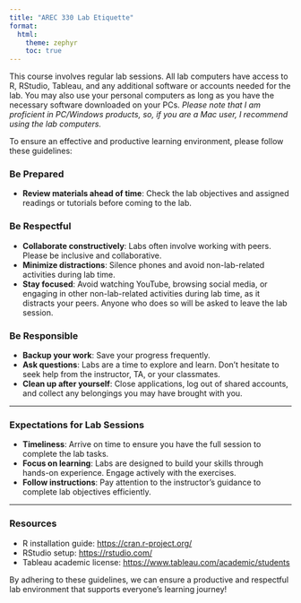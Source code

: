 ```yaml
---
title: "AREC 330 Lab Etiquette"
format: 
  html:
    theme: zephyr
    toc: true
---
```


This course involves regular lab sessions. All lab computers have access to R, RStudio, Tableau, and any additional software or accounts needed for the lab. You may also use your personal computers as long as you have the necessary software downloaded on your PCs. *Please note that I am proficient in PC/Windows products, so, if you are a Mac user, I recommend using the lab computers.*

To ensure an effective and productive learning environment, please follow these guidelines:

### Be Prepared
- **Review materials ahead of time**: Check the lab objectives and assigned readings or tutorials before coming to the lab.

### Be Respectful
- **Collaborate constructively**: Labs often involve working with peers. Please be inclusive and collaborative.
- **Minimize distractions**: Silence phones and avoid non-lab-related activities during lab time.
- **Stay focused**: Avoid watching YouTube, browsing social media, or engaging in other non-lab-related activities during lab time, as it distracts your peers. Anyone who does so will be asked to leave the lab session.

### Be Responsible
- **Backup your work**: Save your progress frequently.
- **Ask questions**: Labs are a time to explore and learn. Don’t hesitate to seek help from the instructor, TA, or your classmates.
- **Clean up after yourself**: Close applications, log out of shared accounts, and collect any belongings you may have brought with you.

---

### Expectations for Lab Sessions

- **Timeliness**: Arrive on time to ensure you have the full session to complete the lab tasks.
- **Focus on learning**: Labs are designed to build your skills through hands-on experience. Engage actively with the exercises.
- **Follow instructions**: Pay attention to the instructor's guidance to complete lab objectives efficiently.

---

### Resources

- R installation guide: [https://cran.r-project.org/](https://cran.r-project.org/)
- RStudio setup: [https://rstudio.com/](https://rstudio.com/)
- Tableau academic license: [https://www.tableau.com/academic/students](https://www.tableau.com/academic/students)

By adhering to these guidelines, we can ensure a productive and respectful lab environment that supports everyone’s learning journey!
